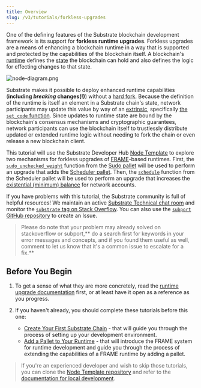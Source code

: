 ```yaml
---
title: Overview
slug: /v3/tutorials/forkless-upgrades
---
```


One of the defining features of the Substrate blockchain development framework is its support for
**forkless runtime upgrades**. Forkless upgrades are a means of enhancing a blockchain runtime in a
way that is supported and protected by the capabilities of the blockchain itself. A blockchain's
[runtime](../../../v3/docs/concepts/runtime) defines the [state](../../../v3/docs/runtime/storage) the
blockchain can hold and also defines the logic for effecting changes to that state.

![node-diagram.png](../../../../src/images/tutorials/04-forkless-upgrade/node-diagram.png)

Substrate makes it possible to deploy enhanced runtime capabilities (**including _breaking_ changes(!)**)
without a [hard fork](../../../v3/docs/getting-started/glossary#fork). Because the definition of the
runtime is itself an element in a Substrate chain's state, network participants may update this
value by way of an [extrinsic](../../../v3/docs/concepts/extrinsics), specifically
[the `set_code` function](https://substrate.dev/rustdocs/v3.0.0/frame_system/pallet/enum.Call.html#variant.set_code).
Since updates to runtime state are bound by the blockchain's consensus mechanisms and cryptographic
guarantees, network participants can use the blockchain itself to trustlessly distribute updated or
extended runtime logic without needing to fork the chain or even release a new blockchain client.

This tutorial will use the Substrate Developer Hub
[Node Template](https://github.com/substrate-developer-hub/substrate-node-template) to explore two
mechanisms for forkless upgrades of [FRAME](../../../v3/docs/runtime/frame)-based runtimes.
First, the
[`sudo_unchecked_weight`](https://substrate.dev/rustdocs/v3.0.0/pallet_sudo/enum.Call.html#variant.sudo_unchecked_weight)
function from the [Sudo pallet](../../../v3/docs/runtime/frame#sudo) will be used to perform an
upgrade that adds the [Scheduler pallet](../../../v3/docs/runtime/frame#scheduler). Then, the
[`schedule`](https://substrate.dev/rustdocs/v3.0.0/pallet_scheduler/enum.Call.html#variant.schedule)
function from the Scheduler pallet will be used to perform an upgrade that increases the
[existential (minimum) balance](../../../v3/docs/getting-started/glossary#existential-deposit)
for network accounts.

If you have problems with this tutorial, the Substrate community is full of helpful resources! We
maintain an active
[Substrate Technical chat room](https://matrix.to/#/#substrate-technical:matrix.org) and
monitor the
[`substrate` tag on Stack Overflow](https://stackoverflow.com/questions/tagged/substrate). You can
also use the [`subport` GitHub repository](https://github.com/paritytech/subport/issues/new) to
create an Issue.

> Please do note that your problem may already solved on stackoverflow or subport,**
> do a search first for keywords in your error messages and concepts, and if you found them useful
> as well, comment to let us know that it's a common issue to escalate for a fix.**

## Before You Begin

1. To get a sense of what they are more concretely, read the
   [runtime upgrade documentation](../../../v3/docs/runtime/upgrades) first, or at least have
   it open as a reference as you progress.

2. If you haven't already, you should complete these tutorials before this one:
   - [Create Your First Substrate Chain](../../tutorials/create-your-first-substrate-chain/) -
     that will guide you through the process of setting up your development environment.
   - [Add a Pallet to Your Runtime](../../tutorials/add-a-pallet) - that will introduce the
     FRAME system for runtime development and guide you through the process of extending the
     capabilities of a FRAME runtime by adding a pallet.

> If you're an experienced developer and wish to skip those
> tutorials, you can clone the
> [Node Template repository](https://github.com/substrate-developer-hub/substrate-node-template) and
> refer to the
> [documentation for local development](https://github.com/substrate-developer-hub/substrate-node-template#getting-started).
